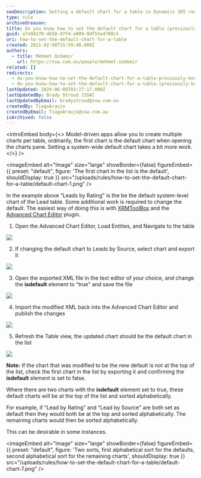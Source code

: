 ```yaml
---
seoDescription: Setting a default chart for a table in Dynamics 365 requires some additional work beyond creating multiple charts. Learn how to set a system-wide default chart using XRMToolBox and Advanced Chart Editor plugins.
type: rule
archivedreason:
title: Do you know how to set the default chart for a table (previously known as an entity)?
guid: a7a94278-db58-47f4-a809-9df55a4788c5
uri: how-to-set-the-default-chart-for-a-table
created: 2021-02-08T15:59:40.000Z
authors:
  - title: Mehmet Ozdemir
    url: https://ssw.com.au/people/mehmet-ozdemir
related: []
redirects:
  - do-you-know-how-to-set-the-default-chart-for-a-table-previously-known-as-an-entity
  - do-you-know-how-to-set-the-default-chart-for-a-table-(previously-known-as-an-entity)
lastUpdated: 2024-06-08T03:27:17.000Z
lastUpdatedBy: Brady Stroud [SSW]
lastUpdatedByEmail: bradystroud@ssw.com.au
createdBy: TiagoAraujo
createdByEmail: TiagoAraujo@ssw.com.au
isArchived: false
---
```


<introEmbed
  body={<>
Model-driven apps allow you to create multiple charts per table, ordinarily, the first chart is the default chart when opening the charts pane. Setting a system-wide default chart takes a bit more work.
  </>}
/>

<imageEmbed
  alt="Image"
  size="large"
  showBorder={false}
  figureEmbed={{
    preset: "default",
    figure: 'The first chart in the list is the default',
    shouldDisplay: true
  }}
  src="/uploads/rules/how-to-set-the-default-chart-for-a-table/default-chart-1.png"
/>

In the example above “Leads by Rating" is the be the default system-level chart of the Lead table. Some additional work is required to change the default. The easiest way of doing this is with [XRMToolBox](https://www.xrmtoolbox.com/) and the [Advanced Chart Editor](https://crmchartguy.com/2017/06/10/edit-charts-in-the-xrmtoolbox-for-dynamics-365/) plugin.

1. Open the Advanced Chart Editor, Load Entities, and Navigate to the table

![](/uploads/rules/how-to-set-the-default-chart-for-a-table/default-chart-2.png)

2. If changing the default chart to Leads by Source, select chart and export it

![](/uploads/rules/how-to-set-the-default-chart-for-a-table/default-chart-3.png)

3. Open the exported XML file in the text editor of your choice, and change the **isdefault** element to “true" and save the file

![](/uploads/rules/how-to-set-the-default-chart-for-a-table/default-chart-4.png)

4. Import the modified XML back into the Advanced Chart Editor and publish the changes

![](/uploads/rules/how-to-set-the-default-chart-for-a-table/default-chart-5.png)

5. Refresh the Table view, the updated chart should be the default chart in the list

![](/uploads/rules/how-to-set-the-default-chart-for-a-table/default-chart-6.png)

**Note:** If the chart that was modified to be the new default is not at the top of the list, check the first chart in the list by exporting it and confirming the **isdefault** element is set to false.

Where there are two charts with the **isdefault** element set to true, these default charts will be at the top of the list and sorted alphabetically.

For example, if “Lead by Rating" and “Lead by Source" are both set as default then they would both be at the top and sorted alphabetically. The remaining charts would then be sorted alphabetically.

This can be desirable in some instances.


<imageEmbed
  alt="Image"
  size="large"
  showBorder={false}
  figureEmbed={{
    preset: "default",
    figure: 'Two sorts, first alphabetical sort for the defaults, second alphabetical sort for the remaining charts',
    shouldDisplay: true
  }}
  src="/uploads/rules/how-to-set-the-default-chart-for-a-table/default-chart-7.png"
/>
